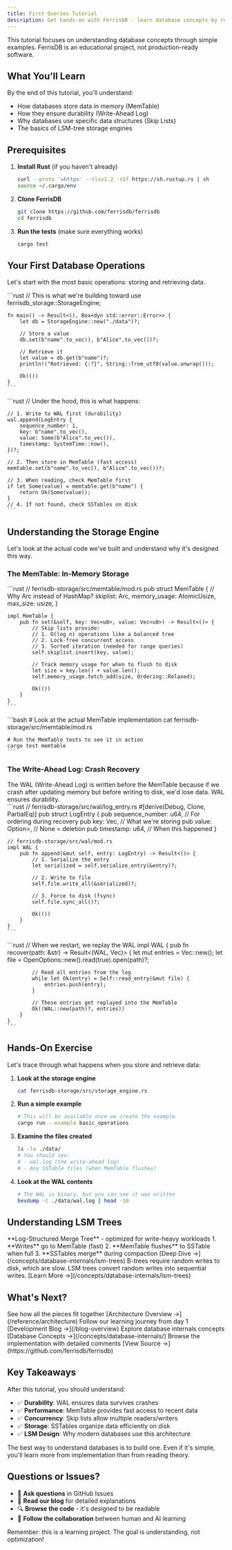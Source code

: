 ```yaml
---
title: First Queries Tutorial
description: Get hands-on with FerrisDB - learn database concepts by running your first queries
---
```



<Aside type="note" title="Learning Project">
  This tutorial focuses on understanding database concepts through simple examples. FerrisDB is an
  educational project, not production-ready software.
</Aside>

## What You'll Learn

By the end of this tutorial, you'll understand:

- How databases store data in memory (MemTable)
- How they ensure durability (Write-Ahead Log)
- Why databases use specific data structures (Skip Lists)
- The basics of LSM-tree storage engines

## Prerequisites

<Steps>

1. **Install Rust** (if you haven't already)

   ```bash
   curl --proto '=https' --tlsv1.2 -sSf https://sh.rustup.rs | sh
   source ~/.cargo/env
   ```

2. **Clone FerrisDB**

   ```bash
   git clone https://github.com/ferrisdb/ferrisdb
   cd ferrisdb
   ```

3. **Run the tests** (make sure everything works)
   ```bash
   cargo test
   ```

</Steps>

## Your First Database Operations

Let's start with the most basic operations: storing and retrieving data.

<Tabs>
  <TabItem label="Simple Set/Get">
    ```rust
    // This is what we're building toward
    use ferrisdb_storage::StorageEngine;
    
    fn main() -> Result<(), Box<dyn std::error::Error>> {
        let db = StorageEngine::new("./data")?;
        
        // Store a value
        db.set(b"name".to_vec(), b"Alice".to_vec())?;
        
        // Retrieve it
        let value = db.get(b"name")?;
        println!("Retrieved: {:?}", String::from_utf8(value.unwrap()));
        
        Ok(())
    }
    ```
  </TabItem>
  
  <TabItem label="What's Actually Happening">
    ```rust
    // Under the hood, this is what happens:
    
    // 1. Write to WAL first (durability)
    wal.append(LogEntry {
        sequence_number: 1,
        key: b"name".to_vec(),
        value: Some(b"Alice".to_vec()),
        timestamp: SystemTime::now(),
    })?;
    
    // 2. Then store in MemTable (fast access)
    memtable.set(b"name".to_vec(), b"Alice".to_vec())?;
    
    // 3. When reading, check MemTable first
    if let Some(value) = memtable.get(b"name") {
        return Ok(Some(value));
    }
    // 4. If not found, check SSTables on disk
    ```
  </TabItem>
</Tabs>

## Understanding the Storage Engine

Let's look at the actual code we've built and understand why it's designed this way.

### The MemTable: In-Memory Storage

<Tabs>
  <TabItem label="Why Skip Lists?">
    ```rust
    // ferrisdb-storage/src/memtable/mod.rs
    pub struct MemTable {
        // Why Arc<SkipList> instead of HashMap?
        skiplist: Arc<SkipList>,
        memory_usage: AtomicUsize,
        max_size: usize,
    }
    
    impl MemTable {
        pub fn set(&self, key: Vec<u8>, value: Vec<u8>) -> Result<()> {
            // Skip lists provide:
            // 1. O(log n) operations like a balanced tree
            // 2. Lock-free concurrent access
            // 3. Sorted iteration (needed for range queries)
            self.skiplist.insert(key, value);
            
            // Track memory usage for when to flush to disk
            let size = key.len() + value.len();
            self.memory_usage.fetch_add(size, Ordering::Relaxed);
            
            Ok(())
        }
    }
    ```
  </TabItem>
  
  <TabItem label="Try It">
    ```bash
    # Look at the actual MemTable implementation
    cat ferrisdb-storage/src/memtable/mod.rs
    
    # Run the MemTable tests to see it in action
    cargo test memtable
    ```
  </TabItem>
</Tabs>

### The Write-Ahead Log: Crash Recovery

<Aside type="tip" title="Why WAL First?">
  The WAL (Write-Ahead Log) is written before the MemTable because if we crash after updating memory
  but before writing to disk, we'd lose data. WAL ensures durability.
</Aside>

<Tabs>
  <TabItem label="WAL Structure">
    ```rust
    // ferrisdb-storage/src/wal/log_entry.rs
    #[derive(Debug, Clone, PartialEq)]
    pub struct LogEntry {
        pub sequence_number: u64,   // For ordering during recovery
        pub key: Vec<u8>,          // What we're storing
        pub value: Option<Vec<u8>>, // None = deletion
        pub timestamp: u64,        // When this happened
    }
    
    // ferrisdb-storage/src/wal/mod.rs
    impl WAL {
        pub fn append(&mut self, entry: LogEntry) -> Result<()> {
            // 1. Serialize the entry
            let serialized = self.serialize_entry(&entry)?;
            
            // 2. Write to file
            self.file.write_all(&serialized)?;
            
            // 3. Force to disk (fsync)
            self.file.sync_all()?;
            
            Ok(())
        }
    }
    ```
  </TabItem>
  
  <TabItem label="Recovery Process">
    ```rust
    // When we restart, we replay the WAL
    impl WAL {
        pub fn recover(path: &str) -> Result<(WAL, Vec<LogEntry>)> {
            let mut entries = Vec::new();
            let file = OpenOptions::new().read(true).open(path)?;
            
            // Read all entries from the log
            while let Ok(entry) = Self::read_entry(&mut file) {
                entries.push(entry);
            }
            
            // These entries get replayed into the MemTable
            Ok((WAL::new(path)?, entries))
        }
    }
    ```
  </TabItem>
</Tabs>

## Hands-On Exercise

Let's trace through what happens when you store and retrieve data:

<Steps>

1. **Look at the storage engine**

   ```bash
   cat ferrisdb-storage/src/storage_engine.rs
   ```

2. **Run a simple example**

   ```bash
   # This will be available once we create the example
   cargo run --example basic_operations
   ```

3. **Examine the files created**

   ```bash
   ls -la ./data/
   # You should see:
   # - wal.log (the write-ahead log)
   # - Any SSTable files (when MemTable flushes)
   ```

4. **Look at the WAL contents**
   ```bash
   # The WAL is binary, but you can see it was written
   hexdump -C ./data/wal.log | head -10
   ```

</Steps>

## Understanding LSM Trees

<CardGrid>
  <Card title="What is an LSM Tree?" icon="forward">
    **Log-Structured Merge Tree** - optimized for write-heavy workloads 1. **Writes** go to MemTable
    (fast) 2. **MemTable flushes** to SSTable when full 3. **SSTables merge** during compaction
    [Deep Dive →](/concepts/database-internals/lsm-trees)
  </Card>

  <Card title="Why Not B-Trees?" icon="puzzle">
    B-trees require random writes to disk, which are slow. LSM trees convert random writes into
    sequential writes. [Learn More →](/concepts/database-internals/lsm-trees)
  </Card>
</CardGrid>

## What's Next?

<CardGrid>
  <Card title="Understand the Architecture" icon="open-book">
    See how all the pieces fit together [Architecture Overview →](/reference/architecture)
  </Card>

<Card title="Read the Blog" icon="rocket">
  Follow our learning journey from day 1 [Development Blog →](/blog-overview)
</Card>

<Card title="Dive Deeper" icon="star">
  Explore database internals concepts [Database Concepts →](/concepts/database-internals/)
</Card>

  <Card title="See the Code" icon="github">
    Browse the implementation with detailed comments [View Source
    →](https://github.com/ferrisdb/ferrisdb)
  </Card>
</CardGrid>

## Key Takeaways

After this tutorial, you should understand:

- ✅ **Durability**: WAL ensures data survives crashes
- ✅ **Performance**: MemTable provides fast access to recent data
- ✅ **Concurrency**: Skip lists allow multiple readers/writers
- ✅ **Storage**: SSTables organize data efficiently on disk
- ✅ **LSM Design**: Why modern databases use this architecture

<Aside type="tip" title="Keep Learning">
  The best way to understand databases is to build one. Even if it's simple, you'll learn more from
  implementation than from reading theory.
</Aside>

## Questions or Issues?

- 💬 **Ask questions** in GitHub Issues
- 📖 **Read our blog** for detailed explanations
- 🔍 **Browse the code** - it's designed to be readable
- 🤝 **Follow the collaboration** between human and AI learning

Remember: this is a learning project. The goal is understanding, not optimization!
